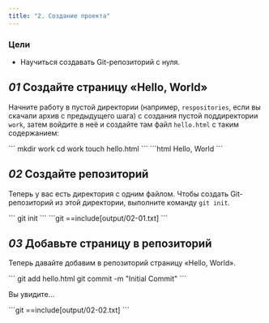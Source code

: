 ```yaml
---
title: "2. Создание проекта"
---
```


### Цели

- Научиться создавать Git-репозиторий с нуля.

## _01_ Создайте страницу «Hello, World»

Начните работу в пустой директории (например, `respositories`, если вы скачали архив с предыдущего шага) с создания пустой поддиректории `work`, затем войдите в неё и создайте там файл `hello.html` с таким содержанием:

<Run>
```
mkdir work
cd work
touch hello.html
```
</Run>

<File file="hello.html">
```html
Hello, World
```
</File>

## _02_ Создайте репозиторий

Теперь у вас есть директория с одним файлом. Чтобы создать Git-репозиторий из этой директории, выполните команду `git init`.

<Run>
```
git init
```
</Run>

<Output>
```git
==include[output/02-01.txt]
```
</Output>

## _03_ Добавьте страницу в репозиторий

Теперь давайте добавим в репозиторий страницу «Hello, World».

<Run>
```
git add hello.html
git commit -m "Initial Commit"
```
</Run>

Вы увидите...

<Output>
```git
==include[output/02-02.txt]
```
</Output>
